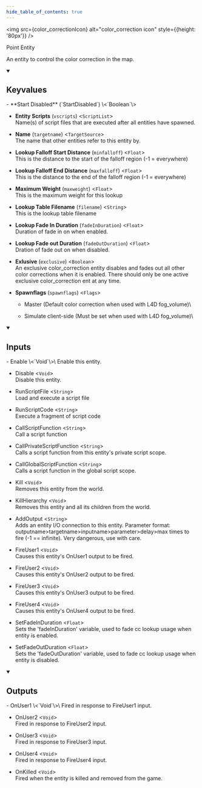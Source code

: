 ```yaml
---
hide_table_of_contents: true
---
```


<!---
!!!!!!
THIS PAGE IS AUTOGENERATED FROM GAME FGD DEFINITIONS!
DO NOT EDIT MANUALLY!
!!!!!!

In order to make edits, you can make an annotation file in /fgd_dump_overrides
-->



<img src={color_correctionIcon} alt="color_correction icon" style={{height: '80px'}} />

Point Entity

An entity to control the color correction in the map.

<details open>
<summary><h2>Keyvalues</h2></summary>
- **Start Disabled** (`StartDisabled`) \<`Boolean`\>

- **Entity Scripts** (`vscripts`) \<`ScriptList`\>\
Name(s) of script files that are executed after all entities have spawned.

- **Name** (`targetname`) \<`TargetSource`\>\
The name that other entities refer to this entity by.

- **Lookup Falloff Start Distance** (`minfalloff`) \<`Float`\>\
This is the distance to the start of the falloff region (-1 = everywhere)

- **Lookup Falloff End Distance** (`maxfalloff`) \<`Float`\>\
This is the distance to the end of the falloff region (-1 = everywhere)

- **Maximum Weight** (`maxweight`) \<`Float`\>\
This is the maximum weight for this lookup

- **Lookup Table Filename** (`filename`) \<`String`\>\
This is the lookup table filename

- **Lookup Fade In Duration** (`fadeInDuration`) \<`Float`\>\
Duration of fade in on when enabled.

- **Lookup Fade out Duration** (`fadeOutDuration`) \<`Float`\>\
Dration of fade out on when disabled.

- **Exlusive** (`exclusive`) \<`Boolean`\>\
An exclusive color_correction entity disables and fades out all other color corrections when it is enabled. There should only be one active exclusive color_correction ent at any time.

- **Spawnflags** (`spawnflags`) \<`Flags`\>
  - Master (Default color correction when used with L4D fog_volume)\
    
  - Simulate client-side (Must be set when used with L4D fog_volume)\
    



 </details>
<details open>
<summary><h2>Inputs</h2></summary>
- Enable \<`Void`\>\
Enable this entity.

- Disable \<`Void`\>\
Disable this entity.

- RunScriptFile \<`String`\>\
Load and execute a script file

- RunScriptCode \<`String`\>\
Execute a fragment of script code

- CallScriptFunction \<`String`\>\
Call a script function

- CallPrivateScriptFunction \<`String`\>\
Calls a script function from this entity's private script scope.

- CallGlobalScriptFunction \<`String`\>\
Calls a script function in the global script scope.

- Kill \<`Void`\>\
Removes this entity from the world.

- KillHierarchy \<`Void`\>\
Removes this entity and all its children from the world.

- AddOutput \<`String`\>\
Adds an entity I/O connection to this entity. Parameter format: outputname&gt;targetname>inputname&gt;parameter&gt;delay&gt;max times to fire (-1 == infinite). Very dangerous, use with care.

- FireUser1 \<`Void`\>\
Causes this entity's OnUser1 output to be fired.

- FireUser2 \<`Void`\>\
Causes this entity's OnUser2 output to be fired.

- FireUser3 \<`Void`\>\
Causes this entity's OnUser3 output to be fired.

- FireUser4 \<`Void`\>\
Causes this entity's OnUser4 output to be fired.

- SetFadeInDuration \<`Float`\>\
Sets the 'fadeInDuration' variable, used to fade cc lookup usage when entity is enabled.

- SetFadeOutDuration \<`Float`\>\
Sets the 'fadeOutDuration' variable, used to fade cc lookup usage when entity is disabled.


 </details>
<details open>
<summary><h2>Outputs</h2></summary>
- OnUser1 \<`Void`\>\
Fired in response to FireUser1 input.

- OnUser2 \<`Void`\>\
Fired in response to FireUser2 input.

- OnUser3 \<`Void`\>\
Fired in response to FireUser3 input.

- OnUser4 \<`Void`\>\
Fired in response to FireUser4 input.

- OnKilled \<`Void`\>\
Fired when the entity is killed and removed from the game.


 </details>